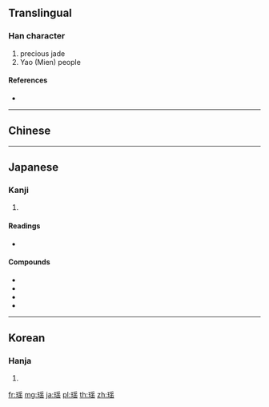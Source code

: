 {{character info/new}}
{{also|瑤}}
==Translingual==

===Han character===
{{Han char|rn=96|rad=玉|as=10|sn=14|four=|canj=MGBOU,XMGBO|ids=⿰𤣩䍃}}

# precious jade
# Yao (Mien) people

====References====
* {{Han ref|kx=0740.111|dkj=21149|hdz=21131.080|uh=7476|ud=29814}}

----

==Chinese==
{{zh-see|瑤}}

----

==Japanese==

===Kanji===
{{ja-kanji|grade=|rs=玉10}}

# {{defn|lang=ja|sort=玉10}}

====Readings====
* {{ja-readings|on=[[よう]] (yō)|kun=[[たま]] (tama)}}

====Compounds====
* {{ja-r|瑶緘|ようかん}}
* {{ja-r|瑶顔|ようがん}}
* {{ja-r|瑶台|ようだい}}
* {{ja-r|瑶池|ようち}}

----

==Korean==

===Hanja===
{{ko-hanja|hangeul=요|eumhun=|rv=yo|mr=yo|y=yo}}

# {{defn|lang=ko|sort=玉10}}

[[fr:瑶]]
[[mg:瑶]]
[[ja:瑶]]
[[pl:瑶]]
[[th:瑶]]
[[zh:瑶]]